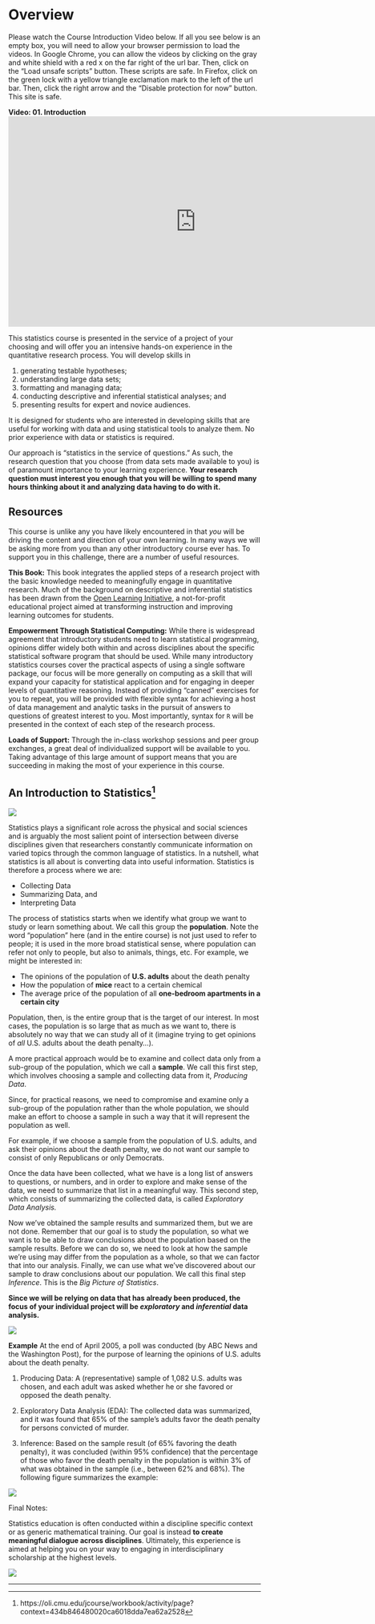 # Overview

Please watch the Course Introduction Video below. If all you see below is an empty box, you will need to allow your browser permission to load the videos.  In Google Chrome, you can allow the videos by clicking on the gray and white shield with a red x on the far right of the url bar.  Then, click on the "Load unsafe scripts" button.  These scripts are safe.  In Firefox, click on the green lock with a yellow triangle exclamation mark to the left of the url bar.  Then, click the right arrow and the "Disable protection for now" button.  This site is safe.

<!---
`r knitr::include_url("http://passiondrivenstatistics.com/2015/05/20/chapter-01-course-introduction/", height = "500px")`
-->

**Video:  01. Introduction**
<iframe src="https://www.youtube.com/embed/_8A0zx51BKs?rel=0" width="747" height="420" frameborder="0" allowfullscreen="allowfullscreen"></iframe>

This statistics course is presented in the service of a project of your
choosing and will offer you an intensive hands-on experience in the
quantitative research process. You will develop skills in

1) generating testable hypotheses;
2) understanding large data sets;
3) formatting and managing data;
4) conducting descriptive and inferential statistical analyses; and
5) presenting results for expert and novice audiences.

It is designed for students who are interested in developing skills that are
useful for working with data and using statistical tools to analyze them. No
prior experience with data or statistics is required.

Our approach is "statistics in the service of questions." As such, the research question that you choose (from data sets made available to you) is of paramount importance to your learning experience. **Your research question must interest you enough that you will be willing to spend many hours thinking about it and analyzing data having to do with it.**

## Resources

This course is unlike any you have likely encountered in that *you* will be driving the content and direction of your own learning. In many ways we will be asking more from you than any other introductory course ever has. To support you in this challenge, there are a number of useful resources.

**This Book:** This book integrates the applied steps of a research project with the basic knowledge needed to meaningfully engage in quantitative research. Much of the background on descriptive and inferential statistics has been drawn from the [Open Learning Initiative](http://oli.cmu.edu/), a not-for-profit educational project aimed at transforming instruction and improving learning outcomes for students.

**Empowerment Through Statistical Computing:** While there is widespread agreement that introductory students need to learn statistical programming, opinions differ widely both within and across disciplines about the specific statistical software program that should be used. While many introductory statistics courses cover the practical aspects of using a single software package, our focus will be more generally on computing as a skill that will expand your capacity for statistical application and for engaging in deeper levels of quantitative reasoning. Instead of providing "canned" exercises for you to repeat, you will be provided with flexible syntax for achieving a host
of data management and analytic tasks in the pursuit of answers to questions of greatest interest to you. Most importantly, syntax for `R` will be presented in the context of each step of the research process.

**Loads of Support:** Through the in-class workshop sessions and peer group exchanges, a great deal of individualized support will be available to you. Taking advantage of this large amount of support means that you are succeeding in making the most of your experience in this course.

<!---
**GitHub Repository:** To provide reliable backup of your work, you will use a private GitHub repository. While you will have read/write access to your own repository, you will also have read access to all public repositories in the organization (Course). Aside from providing a centralized way to share files, GitHub is meant to function as a resource in support of collaboration. Put simply, our hope is that you work together!
-->

## An Introduction to Statistics^[https://oli.cmu.edu/jcourse/workbook/activity/page?context=434b846480020ca6018dda7ea62a2528]

![](./graphics/producingdata.jpg)

Statistics plays a significant role across the physical and social sciences and is arguably the most salient point of intersection between diverse disciplines given that researchers constantly communicate information on varied topics through the common language of statistics. In a nutshell, what statistics is all about is converting data into useful information. Statistics is therefore a process where we are:

* Collecting Data
* Summarizing Data, and
* Interpreting Data

The process of statistics starts when we identify what group we want to study or learn something about. We call this group the **population**. Note the word "population" here (and in the entire course) is not just used to refer to people; it is used in the more broad statistical sense, where population can refer not only to people, but also to animals, things, etc. For example, we might be interested in:

* The opinions of the population of **U.S. adults** about the death penalty
* How the population of **mice** react to a certain chemical
* The average price of the population of all **one-bedroom apartments in a certain city**

Population, then, is the entire group that is the target of our interest.  In most cases, the population is so large that as much as we want to, there is absolutely no way that we can study all of it (imagine trying to get opinions of *all* U.S. adults about the death penalty...).

A more practical approach would be to examine and collect data only from a sub-group of the population, which we call a **sample**. We call this first step, which involves choosing a sample and collecting data from it, *Producing Data*.

Since, for practical reasons, we need to compromise and examine only a sub-group of the population rather than the whole population, we should make an effort to choose a sample in such a way that it will represent the population as well.

For example, if we choose a sample from the population of U.S. adults, and ask their opinions about the death penalty, we do not want our sample to consist of only Republicans or only Democrats.

Once the data have been collected, what we have is a long list of answers to questions, or numbers, and in order to explore and make sense of the data, we need to summarize that list in a meaningful way. This second step, which consists of summarizing the collected data, is called *Exploratory Data Analysis.*

Now we've obtained the sample results and summarized them, but we are not done. Remember that our goal is to study the population, so what we want is to be able to draw conclusions about the population based on the sample results. Before we can do so, we need to look at how the sample we're using may differ from the population as a whole, so that we can factor that into our analysis.  Finally, we can use what we've discovered about our sample to draw conclusions about our population. We call this final step *Inference*. This is the *Big Picture of Statistics*.

**Since we will be relying on data that has already been produced, the focus of your individual project will be *exploratory* and *inferential* data analysis.**

![](./graphics/pd2.jpg)

**Example**
At the end of April 2005, a poll was conducted (by ABC News and the Washington Post), for the purpose of learning the opinions of U.S. adults about the death penalty.


1. Producing Data:  A (representative) sample of 1,082 U.S. adults was chosen, and each adult was asked whether he or she favored or opposed the death penalty.

2. Exploratory Data Analysis (EDA): The collected data was summarized, and it was found that 65% of the sample's adults favor the death penalty for persons convicted of murder.

3. Inference: Based on the sample result (of 65% favoring the death penalty), it was concluded (within 95% confidence) that the percentage of those who favor the death penalty in the population is within 3% of what was obtained in the sample (i.e., between 62% and 68%). The following figure summarizes the example:

![](./graphics/expd2.jpg)


Final Notes:

Statistics education is often conducted within a discipline specific context or as generic mathematical training. Our goal is instead **to create meaningful dialogue across disciplines**. Ultimately, this experience is aimed at helping you on your way to engaging in interdisciplinary scholarship at the highest levels.

![](./graphics/managetime.jpg)



-------------------------
